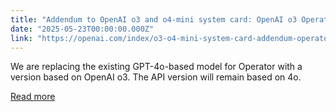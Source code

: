 ```yaml
---
title: "Addendum to OpenAI o3 and o4-mini system card: OpenAI o3 Operator"
date: "2025-05-23T00:00:00.000Z"
link: "https://openai.com/index/o3-o4-mini-system-card-addendum-operator-o3"
---
```


We are replacing the existing GPT-4o-based model for Operator with a version based on OpenAI o3. The API version will remain based on 4o.

[Read more](https://openai.com/index/o3-o4-mini-system-card-addendum-operator-o3)
